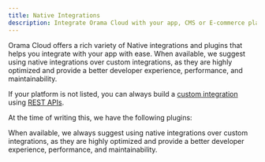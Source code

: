 ```yaml
---
title: Native Integrations
description: Integrate Orama Cloud with your app, CMS or E-commerce platform
---
```


Orama Cloud offers a rich variety of Native integrations and plugins that helps you integrate with your app with ease. When available, we suggest using native integrations over custom integrations, as they are highly optimized and provide a better developer experience, performance, and maintainability.

If your platform is not listed, you can always build a [custom integration](/) using [REST APIs](/).

At the time of writing this, we have the following plugins:

<div className='grid grid-cols-1 md:grid-cols-4 gap-8'>
  <ImageCTA
    title="Shopify"
    description="Connect your Shopify store to Orama Cloud"
    image="/docs/cloud/shopify.webp"
    href="/docs/cloud/data-sources/native-integrations/shopify"
  />
  <ImageCTA
    title="Strapi"
    description="Integrate Orama Cloud with your Strapi CMS"
    image="/docs/cloud/strapi.webp"
    href="/docs/cloud/data-sources/native-integrations/strapi"
  />
  <ImageCTA
    title="Docusaurus"
    description="Install a plugin to index your Docusaurus site content"
    image="/docs/cloud/docusaurus.webp"
    href="/docs/cloud/data-sources/native-integrations/docusaurus"
  />
  <ImageCTA
    title="ElasticPath"
    description="Connect your ElasticPath store to Orama Cloud"
    image="/docs/cloud/elasticpath.webp"
    href="/docs/cloud/data-sources/native-integrations/elasticpath"
  />
</div>

When available, we always suggest using native integrations over custom integrations, as they are highly optimized and provide a better developer experience, performance, and maintainability.
